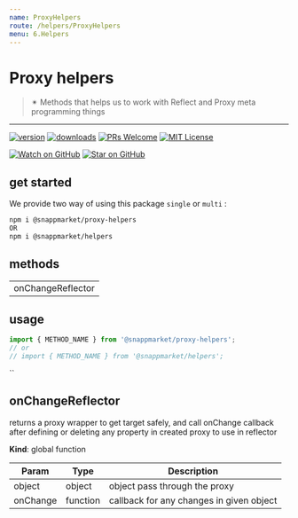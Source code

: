 ```yaml
---
name: ProxyHelpers
route: /helpers/ProxyHelpers
menu: 6.Helpers
---
```



# Proxy helpers
> ✴ Methods that helps us to work with Reflect and Proxy meta programming things
----

[![version](https://img.shields.io/npm/v/@snappmarket/proxy-helpers.svg?style=flat-square)](https://www.npmjs.com/package/@snappmarket/proxy-helpers)
[![downloads](https://img.shields.io/npm/dm/@snappmarket/proxy-helpers.svg?style=flat-square)](http://www.npmtrends.com/@snappmarket/proxy-helpers)
[![PRs Welcome](https://img.shields.io/badge/PRs-welcome-brightgreen.svg?style=flat-square)](http://makeapullrequest.com)
[![MIT License](https://img.shields.io/npm/l/@snappmarket/proxy-helpers.svg?style=flat-square)](https://github.com/snappmarket/frontend-toolbox/tree/master/packages/useDidUpdateEffect/blob/master/LICENSE.md)

[![Watch on GitHub](https://img.shields.io/github/watchers/snappmarket/frontend-toolbox.svg?style=social)](https://github.com/snappmarket/frontend-toolbox/watchers)
[![Star on GitHub](https://img.shields.io/github/stars/snappmarket/frontend-toolbox.svg?style=social)](https://github.com/snappmarket/frontend-toolbox/stargazers)

## get started 
We provide two way of using this package `single` or `multi` :
```bash
npm i @snappmarket/proxy-helpers
OR
npm i @snappmarket/helpers
```

## methods
|        |
| ------ |
| onChangeReflector                                                 |  

## usage 
```javascript
import { METHOD_NAME } from '@snappmarket/proxy-helpers';
// or 
// import { METHOD_NAME } from '@snappmarket/helpers';
```
``

<a name="onChangeReflector"></a>

## onChangeReflector
returns a proxy wrapper to get target safely,
and call onChange callback after defining or deleting any property in created proxy to use in reflector

**Kind**: global function  

| Param | Type | Description |
| --- | --- | --- |
| object | object | object pass through the proxy |
| onChange | function | callback for any changes in given object |

